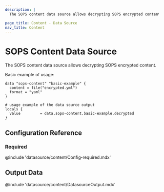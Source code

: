 ```yaml
---
description: |
  The SOPS content data source allows decrypting SOPS encrypted content.

page_title: Content - Data Source
nav_title: Content
---
```


# SOPS Content Data Source

The SOPS content data source allows decrypting SOPS encrypted content.

Basic example of usage:

```hcl
data "sops-content" "basic-example" {
  content = file("encrypted.yml")
  format = "yaml"
}

# usage example of the data source output
locals {
  value         = data.sops-content.basic-example.decrypted
}
```

## Configuration Reference

### Required

@include 'datasource/content/Config-required.mdx'

## Output Data

@include 'datasource/content/DatasourceOutput.mdx'